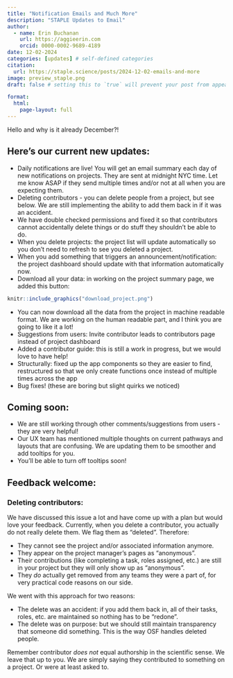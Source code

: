 ```yaml
---
title: "Notification Emails and Much More"
description: "STAPLE Updates to Email"
author:
  - name: Erin Buchanan
    url: https://aggieerin.com
    orcid: 0000-0002-9689-4189
date: 12-02-2024
categories: [updates] # self-defined categories
citation: 
  url: https://staple.science/posts/2024-12-02-emails-and-more
image: preview_staple.png
draft: false # setting this to `true` will prevent your post from appearing on your listing page until you're ready!

format: 
  html:
    page-layout: full
---
```


Hello and why is it already December?!

## Here's our current new updates:

- Daily notifications are live! You will get an email summary each day of new notifications on projects. They are sent at midnight NYC time. Let me know ASAP if they send multiple times and/or not at all when you are expecting them. 
- Deleting contributors - you can delete people from a project, but see below. We are still implementing the ability to add them back in if it was an accident.
- We have double checked permissions and fixed it so that contributors cannot accidentally delete things or do stuff they shouldn't be able to do. 
- When you delete projects: the project list will update automatically so you don't need to refresh to see you deleted a project. 
- When you add something that triggers an announcement/notification: the project dashboard should update with that information automatically now. 
- Download all your data: in working on the project summary page, we added this button:

```r
knitr::include_graphics("download_project.png")
```
  
  - You can now download all the data from the project in machine readable format. We are working on the human readable part, and I think you are going to like it a lot!
- Suggestions from users: Invite contributor leads to contributors page instead of project dashboard 
- Added a contributor guide: this is still a work in progress, but we would love to have help!
- Structurally: fixed up the app components so they are easier to find, restructured so that we only create functions once instead of multiple times across the app 
- Bug fixes! (these are boring but slight quirks we noticed)

## Coming soon:

- We are still working through other comments/suggestions from users - they are very helpful!
- Our UX team has mentioned multiple thoughts on current pathways and layouts that are confusing. We are updating them to be smoother and add tooltips for you. 
- You'll be able to turn off tooltips soon!

## Feedback welcome: 

### Deleting contributors: 

We have discussed this issue a lot and have come up with a plan but would love your feedback. Currently, when you delete a contributor, you actually do not really delete them. We flag them as "deleted". Therefore:

- They cannot see the project and/or associated information anymore. 
- They appear on the project manager's pages as "anonymous". 
- Their contributions (like completing a task, roles assigned, etc.) are still in your project but they will only show up as "anonymous". 
- They *do* actually get removed from any teams they were a part of, for very practical code reasons on our side. 

We went with this approach for two reasons:

- The delete was an accident: if you add them back in, all of their tasks, roles, etc. are maintained so nothing has to be "redone". 
- The delete was on purpose: but we should still maintain transparency that someone did something. This is the way OSF handles deleted people. 

Remember contributor *does not* equal authorship in the scientific sense. We leave that up to you. We are simply saying they contributed to something on a project. Or were at least asked to. 



